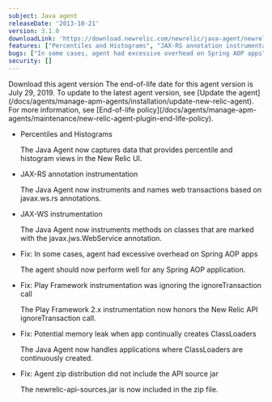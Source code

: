 ```yaml
---
subject: Java agent
releaseDate: '2013-10-21'
version: 3.1.0
downloadLink: 'https://download.newrelic.com/newrelic/java-agent/newrelic-agent/3.1.0/'
features: ["Percentiles and Histograms", "JAX-RS annotation instrumentation", "JAX-WS instrumentation", "The newrelic-api-sources.jar is now included in the zip file"]
bugs: ["In some cases, agent had excessive overhead on Spring AOP apps", "Play Framework instrumentation was ignoring the ignoreTransaction call", "Potential memory leak when app continually creates ClassLoaders", "Agent zip distribution did not include the API source jar", ""]
security: []
---
```


<ButtonGroup>
  <ButtonLink
    role="button"
    to="https://download.newrelic.com/newrelic/java-agent/newrelic-agent/3.1.0/"
    variant="primary"
  >
    Download this agent version
  </ButtonLink>
</ButtonGroup>

<Callout variant="important">
  The end-of-life date for this agent version is July 29, 2019. To update to the latest agent version, see [Update the agent](/docs/agents/manage-apm-agents/installation/update-new-relic-agent). For more information, see [End-of-life policy](/docs/agents/manage-apm-agents/maintenance/new-relic-agent-plugin-end-life-policy).
</Callout>

* Percentiles and Histograms

  The Java Agent now captures data that provides percentile and histogram views in the New Relic UI.
* JAX-RS annotation instrumentation

  The Java Agent now instruments and names web transactions based on javax.ws.rs annotations.
* JAX-WS instrumentation

  The Java Agent now instruments methods on classes that are marked with the javax.jws.WebService annotation.
* Fix: In some cases, agent had excessive overhead on Spring AOP apps

  The agent should now perform well for any Spring AOP application.
* Fix: Play Framework instrumentation was ignoring the ignoreTransaction call

  The Play Framework 2.x instrumentation now honors the New Relic API ignoreTransaction call.
* Fix: Potential memory leak when app continually creates ClassLoaders

  The Java Agent now handles applications where ClassLoaders are continuously created.
* Fix: Agent zip distribution did not include the API source jar

  The newrelic-api-sources.jar is now included in the zip file.
